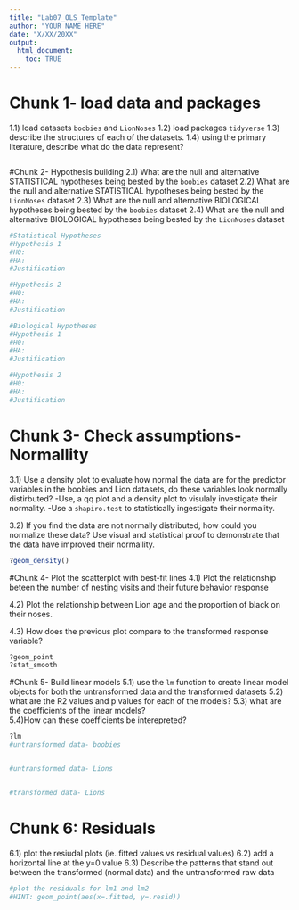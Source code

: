 ```yaml
---
title: "Lab07_OLS_Template"
author: "YOUR NAME HERE"
date: "X/XX/20XX"
output: 
  html_document:
    toc: TRUE
---
```

# Chunk 1- load data and packages
  1.1) load datasets `boobies` and `LionNoses`
  1.2) load packages `tidyverse` 
  1.3) describe the structures of each of the datasets. 
  1.4) using the primary literature, describe what do the data represent? 
```r

```

#Chunk 2- Hypothesis building
  2.1) What are the null and alternative STATISTICAL hypotheses being bested by the `boobies` dataset
  2.2) What are the null and alternative STATISTICAL hypotheses being bested by the `LionNoses` dataset 
  2.3) What are the null and alternative BIOLOGICAL hypotheses being bested by the `boobies` dataset 
  2.4) What are the null and alternative BIOLOGICAL hypotheses being bested by the `LionNoses` dataset 

```r
#Statistical Hypotheses 
#Hypothesis 1
#H0: 
#HA: 
#Justification 

#Hypothesis 2
#H0: 
#HA: 
#Justification 

#Biological Hypotheses 
#Hypothesis 1
#H0: 
#HA: 
#Justification 

#Hypothesis 2
#H0: 
#HA: 
#Justification 
```

# Chunk 3- Check assumptions- Normallity 
  3.1)  Use a density plot to evaluate how normal the data are for the predictor variables in the boobies and Lion datasets,  do these variables  look normally distirbuted? 
    -Use, a qq plot and a density plot to visulaly investigate their normality.
    -Use a `shapiro.test` to statistically ingestigate their normality. 
    
  3.2) If you find the data are not normally distributed, how could you normalize these data? Use visual and statistical proof to demonstrate that the data have improved their normallity. 
  
```r
?geom_density()

```


#Chunk 4- Plot the scatterplot with best-fit lines 
  4.1) Plot the relationship beteen the number of nesting visits and their future behavior response
  
  4.2) Plot the relationship between Lion age and the proportion of black on their noses. 
  
  4.3) How does the previous plot compare to the transformed response variable? 
```r
?geom_point 
?stat_smooth

```

#Chunk 5- Build linear models 
  5.1)  use the `lm` function to create linear model objects for both the untransformed data and the transformed datasets
  5.2)  what are the R2 values and p values for each of the models? 
  5.3) what are the coefficients of the linear models?  
  5.4)How can these coefficients be interepreted? 
 
```r
?lm
#untransformed data- boobies


#untransformed data- Lions


#transformed data- Lions

```

# Chunk 6: Residuals
  6.1) plot the resiudal plots (ie. fitted values vs residual values)
  6.2) add a horizontal line at the y=0 value 
  6.3) Describe the patterns that stand out between the transformed (normal data) and the untransformed raw data 
```r
#plot the residuals for lm1 and lm2 
#HINT: geom_point(aes(x=.fitted, y=.resid)) 



```

